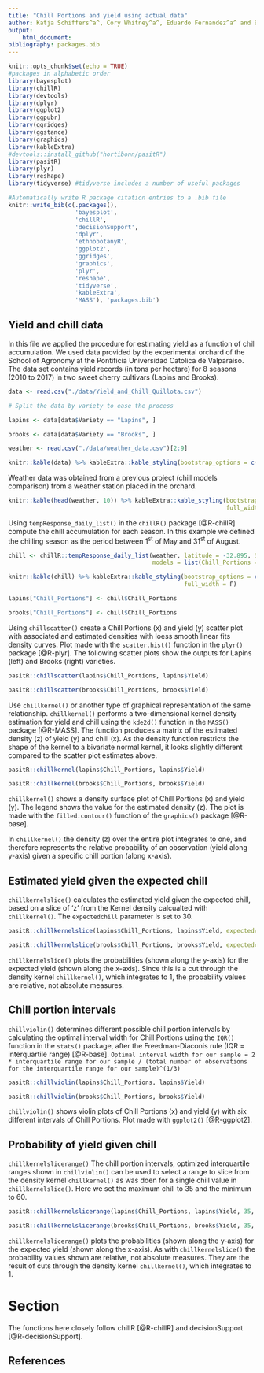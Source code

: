 ```yaml
---
title: "Chill Portions and yield using actual data"
author: Katja Schiffers^a^, Cory Whitney^a^, Eduardo Fernandez^a^ and Eike Luedeling^a^ <br /> <small>^a^INRES-Horticultural Sciences, University of Bonn, Auf dem Huegel 6, 53121 Bonn, Germany <small/>
output:
    html_document:
bibliography: packages.bib
---
```

<!-- Spelling -->
<!-- The ABC √ option (upper right on the Rmarkdown console)-->

<!-- Grammar -->
<!-- devtools::install_github("ropenscilabs/gramr") -->
<!-- run_grammar_checker("HighDimensionalData.rmd”) -->

<!-- Print pdf and word versions -->
<!-- rmarkdown::render("Chill_Yield_Qta_data.Rmd", output_format = "pdf_document") -->
<!-- rmarkdown::render("Chill_Yield_Qta_data.Rmd", output_format = "word_document") -->


```r
knitr::opts_chunk$set(echo = TRUE)
#packages in alphabetic order
library(bayesplot)
library(chillR)
library(devtools)
library(dplyr)
library(ggplot2)
library(ggpubr)
library(ggridges)
library(ggstance)
library(graphics)
library(kableExtra)
#devtools::install_github("hortibonn/pasitR")
library(pasitR)
library(plyr)
library(reshape)
library(tidyverse) #tidyverse includes a number of useful packages
```

```r
#Automatically write R package citation entries to a .bib file
knitr::write_bib(c(.packages(), 
                   'bayesplot', 
                   'chillR',
                   'decisionSupport',
                   'dplyr',
                   'ethnobotanyR',
                   'ggplot2', 
                   'ggridges', 
                   'graphics',
                   'plyr', 
                   'reshape', 
                   'tidyverse',
                   'kableExtra',
                   'MASS'), 'packages.bib')
```

## Yield and chill data

In this file we applied the procedure for estimating yield as a function of chill accumulation. We used data provided by the experimental orchard of the School of Agronomy at the Pontificia Universidad Catolica de Valparaiso. The data set contains yield records (in tons per hectare) for 8 seasons (2010 to 2017) in two sweet cherry cultivars (Lapins and Brooks).

```r

data <- read.csv("./data/Yield_and_Chill_Quillota.csv")

# Split the data by variety to ease the process

lapins <- data[data$Variety == "Lapins", ]

brooks <- data[data$Variety == "Brooks", ]

weather <- read.csv("./data/weather_data.csv")[2:9]

knitr::kable(data) %>% kableExtra::kable_styling(bootstrap_options = c("striped", "hover"), full_width = FALSE)
```

Weather data was obtained from a previous project (chill models comparison) from a weather station placed in the orchard.

```r
knitr::kable(head(weather, 10)) %>% kableExtra::kable_styling(bootstrap_options = c("striped", "hover"),
                                                              full_width = FALSE)
```

Using `tempResponse_daily_list()` in the `chillR()` package [@R-chillR] compute the chill accumulation for each season. In this example we defined the chilling season as the period between 1^st^ of May and 31^st^ of August.

```r
chill <- chillR::tempResponse_daily_list(weather, latitude = -32.895, Start_JDay = 121, End_JDay = 243,
                                         models = list(Chill_Portions = Dynamic_Model))[[1]]

knitr::kable(chill) %>% kableExtra::kable_styling(bootstrap_options = c("striped", "hover"),
                                                  full_width = F)

lapins["Chill_Portions"] <- chill$Chill_Portions

brooks["Chill_Portions"] <- chill$Chill_Portions

```

Using `chillscatter()` create a Chill Portions (x) and yield (y) scatter plot with associated and estimated densities with loess smooth linear fits density curves. Plot made with the `scatter.hist()` function in the `plyr()` package [@R-plyr]. The following scatter plots show the outputs for Lapins (left) and Brooks (right) varieties.  

```r
pasitR::chillscatter(lapins$Chill_Portions, lapins$Yield)

pasitR::chillscatter(brooks$Chill_Portions, brooks$Yield)
```

Use `chillkernel()` or another type of graphical representation of the same relationship. `chillkernel()` performs a two-dimensional kernel density estimation for yield and chill using the `kde2d()` function in the `MASS()` package [@R-MASS]. The function produces a matrix of the estimated density (z) of yield (y) and chill (x). As the density function restricts the shape of the kernel to a bivariate normal kernel, it looks slightly different compared to the scatter plot estimates above.

```r
pasitR::chillkernel(lapins$Chill_Portions, lapins$Yield)

pasitR::chillkernel(brooks$Chill_Portions, brooks$Yield)
```

`chillkernel()` shows a density surface plot of Chill Portions (x) and yield (y). The legend shows the value for the estimated density (z). The plot is made with the `filled.contour()` function of the `graphics()` package [@R-base].

In `chillkernel()` the density (z) over the entire plot integrates to one, and therefore represents the relative probability of an observation (yield along y-axis) given a specific chill portion (along x-axis). 

## Estimated yield given the expected chill

`chillkernelslice()` calculates the estimated yield given the expected chill, based on a slice of 'z' from the Kernel density calcualted with `chillkernel()`. The `expectedchill` parameter is set to 30.

```r
pasitR::chillkernelslice(lapins$Chill_Portions, lapins$Yield, expectedchill = 30)

pasitR::chillkernelslice(brooks$Chill_Portions, brooks$Yield, expectedchill = 30)
```

`chillkernelslice()` plots the probabilities (shown along the y-axis) for the expected yield (shown along the x-axis). Since this is a cut through the density kernel `chillkernel()`, which integrates to 1, the probability values are relative, not absolute measures.

## Chill portion intervals

`chillviolin()` determines different possible chill portion intervals by calculating the optimal interval width for Chill Portions using the `IQR()` function in the `stats()` package, after the Freedman-Diaconis rule (IQR = interquartile range) [@R-base].
`Optimal interval width for our sample = 2 * interquartile range for our sample / (total number of observations for the interquartile range for our sample)^(1/3)`

```r
pasitR::chillviolin(lapins$Chill_Portions, lapins$Yield)

pasitR::chillviolin(brooks$Chill_Portions, brooks$Yield)
```

`chillviolin()` shows violin plots of Chill Portions (x) and yield (y) with six different intervals of Chill Portions. Plot made with `ggplot2()` [@R-ggplot2].

## Probability of yield given chill

`chillkernelslicerange()` The chill portion intervals, optimized interquartile ranges shown in `chillviolin()` can be used to select a range to slice from the density kernel `chillkernel()` as was doen for a single chill value in `chillkernelslice()`. Here we set the maximum chill to 35 and the minimum to 60.

```r
pasitR::chillkernelslicerange(lapins$Chill_Portions, lapins$Yield, 35, 60)

pasitR::chillkernelslicerange(brooks$Chill_Portions, brooks$Yield, 35, 60)
```

`chillkernelslicerange()` plots the probabilities (shown along the y-axis) for the expected yield (shown along the x-axis). As with `chillkernelslice()` the probability values shown are relative, not absolute measures. They are the result of cuts through the density kernel `chillkernel()`, which integrates to 1. 

# Section

The functions here closely follow chillR [@R-chillR] and decisionSupport [@R-decisionSupport].


## References
